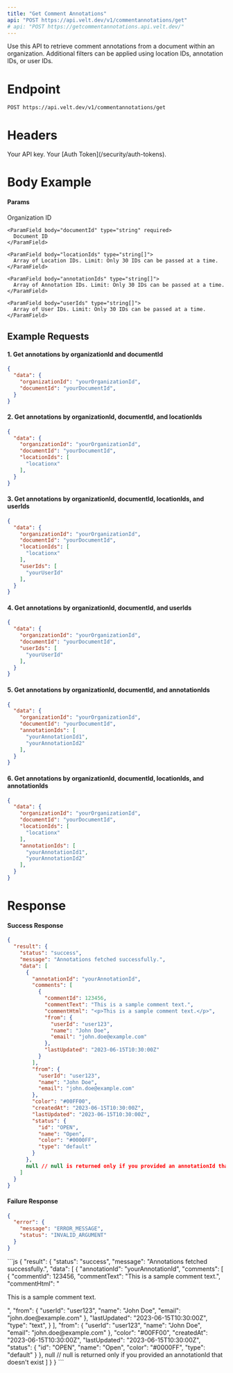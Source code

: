 ```yaml
---
title: "Get Comment Annotations"
api: "POST https://api.velt.dev/v1/commentannotations/get"
# api: "POST https://getcommentannotations.api.velt.dev/"
---
```


Use this API to retrieve comment annotations from a document within an organization.
Additional filters can be applied using location IDs, annotation IDs, or user IDs.

# Endpoint

`POST https://api.velt.dev/v1/commentannotations/get`

# Headers

<ParamField header="x-velt-api-key" type="string" required>
  Your API key.
</ParamField>

<ParamField header="x-velt-auth-token" type="string" required>
  Your [Auth Token](/security/auth-tokens).
</ParamField>

# Body Example

#### Params

<ParamField body="data" type="object" required>
  <Expandable title="properties">
    <ParamField body="organizationId" type="string" required>
      Organization ID
    </ParamField>

    <ParamField body="documentId" type="string" required>
      Document ID
    </ParamField>

    <ParamField body="locationIds" type="string[]">
      Array of Location IDs. Limit: Only 30 IDs can be passed at a time.
    </ParamField>

    <ParamField body="annotationIds" type="string[]">
      Array of Annotation IDs. Limit: Only 30 IDs can be passed at a time.
    </ParamField>

    <ParamField body="userIds" type="string[]">
      Array of User IDs. Limit: Only 30 IDs can be passed at a time.
    </ParamField>
  </Expandable>
</ParamField>

## **Example Requests**

#### 1. Get annotations by organizationId and documentId

```JSON
{
  "data": {
    "organizationId": "yourOrganizationId",
    "documentId": "yourDocumentId",
  }
}
```

#### 2. Get annotations by organizationId, documentId, and locationIds

```JSON
{
  "data": {
    "organizationId": "yourOrganizationId",
    "documentId": "yourDocumentId",
    "locationIds": [
      "locationx"
    ],
  }
}
```

#### 3. Get annotations by organizationId, documentId, locationIds, and userIds

```JSON
{
  "data": {
    "organizationId": "yourOrganizationId",
    "documentId": "yourDocumentId",
    "locationIds": [
      "locationx"
    ],
    "userIds": [
      "yourUserId"
    ],
  }
}
```

#### 4. Get annotations by organizationId, documentId, and userIds

```JSON
{
  "data": {
    "organizationId": "yourOrganizationId",
    "documentId": "yourDocumentId",
    "userIds": [
      "yourUserId"
    ],
  }
}
```

#### 5. Get annotations by organizationId, documentId, and annotationIds

```JSON
{
  "data": {
    "organizationId": "yourOrganizationId",
    "documentId": "yourDocumentId",
    "annotationIds": [
      "yourAnnotationId1",
      "yourAnnotationId2"
    ],
  }
}
```

#### 6. Get annotations by organizationId, documentId, locationIds, and annotationIds

```JSON
{
  "data": {
    "organizationId": "yourOrganizationId",
    "documentId": "yourDocumentId",
    "locationIds": [
      "locationx"
    ],
    "annotationIds": [
      "yourAnnotationId1",
      "yourAnnotationId2"
    ],
  }
}
```


# Response

#### Success Response

```JSON
{
  "result": {
    "status": "success",
    "message": "Annotations fetched successfully.",
    "data": [
      {
        "annotationId": "yourAnnotationId",
        "comments": [
          {
            "commentId": 123456,
            "commentText": "This is a sample comment text.",
            "commentHtml": "<p>This is a sample comment text.</p>",
            "from": {
              "userId": "user123",
              "name": "John Doe",
              "email": "john.doe@example.com"
            },
            "lastUpdated": "2023-06-15T10:30:00Z"
          }
        ],
        "from": {
          "userId": "user123",
          "name": "John Doe",
          "email": "john.doe@example.com"
        },
        "color": "#00FF00",
        "createdAt": "2023-06-15T10:30:00Z",
        "lastUpdated": "2023-06-15T10:30:00Z",
        "status": {
          "id": "OPEN",
          "name": "Open",
          "color": "#0000FF",
          "type": "default"
        }
      },
      null // null is returned only if you provided an annotationId that doesn't exist
    ]
  }
}
```


#### Failure Response

```JSON
{
  "error": {
    "message": "ERROR_MESSAGE",
    "status": "INVALID_ARGUMENT"
  }
}
```

<ResponseExample>
```js
{
  "result": {
    "status": "success",
    "message": "Annotations fetched successfully.",
    "data": [
      {
        "annotationId": "yourAnnotationId",
        "comments": [
          {
            "commentId": 123456,
            "commentText": "This is a sample comment text.",
            "commentHtml": "<p>This is a sample comment text.</p>",
            "from": {
              "userId": "user123",
              "name": "John Doe",
              "email": "john.doe@example.com"
            },
            "lastUpdated": "2023-06-15T10:30:00Z",
            "type": "text",
          }
        ],
        "from": {
          "userId": "user123",
          "name": "John Doe",
          "email": "john.doe@example.com"
        },
        "color": "#00FF00",
        "createdAt": "2023-06-15T10:30:00Z",
        "lastUpdated": "2023-06-15T10:30:00Z",
        "status": {
          "id": "OPEN",
          "name": "Open",
          "color": "#0000FF",
          "type": "default"
        }
      },
      null // null is returned only if you provided an annotationId that doesn't exist
    ]
  }
}
```
</ResponseExample>